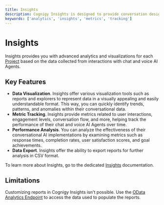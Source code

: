 ```yaml
---
title: Insights
description: Cognigy Insights is designed to provide conversation designers with advanced analytics and visualizations based on the data collected from interactions with chat and voice agents.
keywords: ['analytics', 'insights', 'metrics', 'tracking']
---
```


# Insights

Insights provides you with advanced analytics and visualizations for each [Project](/ai/agents/develop/projects-and-flows/projects) based on the data collected from interactions with chat and voice AI Agents.

## Key Features

- **Data Visualization**. Insights offer various visualization tools such as reports and explorers to represent data in a visually appealing and easily understandable format. This way, you can quickly identify trends, patterns, and anomalies within their conversational data.
- **Metric Tracking**. Insights provide metrics related to user interactions, engagement levels, conversation flow, and more, helping track the performance of their chat and voice AI Agents over time.
- **Performance Analysis**. You can analyze the effectiveness of their conversational AI implementations by examining metrics such as response times, completion rates, user satisfaction scores, and goal achievements.
- **Data Export**. Insights offer the ability to export reports for further analysis in CSV format.

To learn more about Insights, go to the dedicated [Insights](/insights/overview) documentation.

## Limitations

Customizing reports in Cognigy Insights isn't possible. Use the [OData Analytics Endpoint](/ai/agents/analyze/odata) to access the data used to populate the reports.
